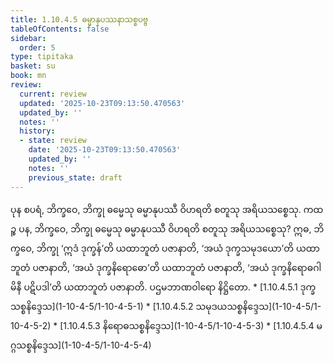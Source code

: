 ```yaml
---
title: 1.10.4.5 ဓမ္မာနုပဿနာသစ္စပဗ္ဗ
tableOfContents: false
sidebar:
  order: 5
type: tipitaka
basket: su
book: mn
review:
  current: review
  updated: '2025-10-23T09:13:50.470563'
  updated_by: ''
  notes: ''
  history:
  - state: review
    date: '2025-10-23T09:13:50.470563'
    updated_by: ''
    notes: ''
    previous_state: draft
---
```



<ReviewStatus review={frontmatter.review} showDetails={true} />

<HypothesisAnnotation frontmatter={frontmatter} />

<DynamicBreadcrumb />

<Division number="119" book="mn" e="ch" v="24" p="226">

<Paragraph number="393" book="mn">
ပုန စပရံ, ဘိက္ခဝေ, ဘိက္ခု ဓမ္မေသု ဓမ္မာနုပဿီ ဝိဟရတိ စတူသု အရိယသစ္စေသု. ကထဉ္စ ပန, ဘိက္ခဝေ, ဘိက္ခု ဓမ္မေသု ဓမ္မာနုပဿီ ဝိဟရတိ စတူသု အရိယသစ္စေသု? ဣဓ, ဘိက္ခဝေ, ဘိက္ခု ‘ဣဒံ ဒုက္ခန်’တိ ယထာဘူတံ ပဇာနာတိ, ‘အယံ ဒုက္ခသမုဒယော’တိ ယထာဘူတံ ပဇာနာတိ, ‘အယံ ဒုက္ခနိရောဓော’တိ ယထာဘူတံ ပဇာနာတိ, ‘အယံ ဒုက္ခနိရောဓဂါမိနီ ပဋိပဒါ’တိ ယထာဘူတံ ပဇာနာတိ.





</Paragraph>
</Division>

<Paragraph number="394" type="center" book="mn">
ပဌမဘာဏဝါရော နိဋ္ဌိတော.



</Paragraph>

<TableOfContents book="mn" section="1.10.4.5">
* [1.10.4.5.1 ဒုက္ခသစ္စနိဒ္ဒေသ](1-10-4-5/1-10-4-5-1)
* [1.10.4.5.2 သမုဒယသစ္စနိဒ္ဒေသ](1-10-4-5/1-10-4-5-2)
* [1.10.4.5.3 နိရောဓသစ္စနိဒ္ဒေသ](1-10-4-5/1-10-4-5-3)
* [1.10.4.5.4 မဂ္ဂသစ္စနိဒ္ဒေသ](1-10-4-5/1-10-4-5-4)
</TableOfContents>